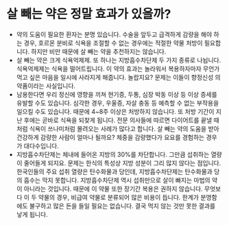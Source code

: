 # 살 빼는 약은 정말 효과가 있을까?

- 약의 도움이 필요한 환자는 분명 있습니다. 수술을 앞두고 급격하게 감량을 해야 하는 경우, 호르몬 분비로 식욕을 조절할 수 없는 경우에는 적절한 약물 처방이 필요합니다. 하지만 비만 때문에 살 빼는 약을 추천하지는 않습니다.
- 살 빼는 약은 크게 식욕억제제. 또 하나는 지방흡수차단제 두 가지 종류로 나뉩니다. 식욕억제제는 식욕을 떨어트립니다. 이 약의 효과는 놀라워서 복용하자마자 무언가 먹고 싶은 마음을 일시에 사라지게 해줍니다. 놀랍지요? 문제는 이들이 향정신성 의약품이라는 사실입니다.
- 남용한다면 우리 정신에 영향을 끼쳐 현기증, 두통, 심장 박동 이상 등 이상 증세를 유발할 수도 있습니다. 심각한 경우, 우울증, 자살 충동 등 예측할 수 없는 부작용을 일으킬 수도 있습니다. 때문에 4~8주 이상은 처방하지 않습니다. 또 처방 기간이 지난 후에는 곧바로 식욕을 되찾게 됩니다. 전문 의사들에 따르면 다이어트를 끝낼 때처럼 식욕이 쓰나미처럼 몰려오는 사례가 많다고 합니다. 살 빼는 약의 도움을 받아 건강하게 감량한 사람이 얼마나 될까요? 체중을 감량했다가 요요를 경험하는 경우가 대다수입니다.
- 지방흡수차단제는 체내에 들어온 지방의 30%를 차단합니다. 그만큼 섭취하는 열량이 줄어들게 되지요. 문제는 한식의 특성상 지방 성분이 그리 많지 않다는 점입니다. 한국인들의 주요 섭취 열량은 탄수화물과 당인데, 지방흡수차단제는 탄수화물과 당의 흡수는 막지 못합니다. 지방흡수차단제 역시 섭취만으로 살이 빠지는 마법의 약이 아니라는 것입니다. 때문에 이 약물 또한 장기간 복용은 권하지 않습니다. 무엇보다 이 두 약물의 경우, 비급여 약물로 분류되어 많은 비용이 듭니다. 한계가 분명함에도 불구하고 많은 돈을 들일 필요는 없습니다. 결국 먹지 않는 것만 못한 결과를 낳게 됩니다.
